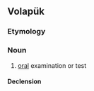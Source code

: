 ==Volapük==

===Etymology===
{{suffix|xam|ül|lang=vo}}

===Noun===
{{vo-noun}}

# [[oral]] examination or test

====Declension====
{{vo-decl-noun}}
